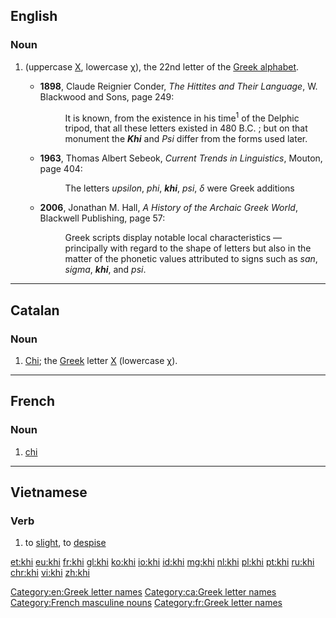 {{also|khí}}
==English==

===Noun===
{{en-noun}}

# {{alternative spelling of|chi|lang=en}} (uppercase [[Χ]], lowercase [[χ]]), the 22nd letter of the [[Greek alphabet]].
#* '''1898''', Claude Reignier Conder, ''The Hittites and Their Language'', W. Blackwood and Sons, page 249:
#*: It is known, from the existence in his time<sup>1</sup> of the Delphic tripod, that all these letters existed in 480 B.C. ; but on that monument the '''''Khi''''' and ''Psi'' differ from the forms used later.
#* '''1963''', Thomas Albert Sebeok, ''Current Trends in Linguistics'', Mouton, page 404:
#*: The letters ''upsilon'', ''phi'', '''''khi''''', ''psi'', ''δ'' were Greek additions
#* '''2006''', Jonathan M. Hall, ''A History of the Archaic Greek World'', Blackwell Publishing, page 57:
#*: Greek scripts display notable local characteristics — principally with regard to the shape of letters but also in the matter of the phonetic values attributed to signs such as ''san'', ''sigma'', '''''khi''''', and ''psi''.

[[Category:en:Greek letter names]]

----

==Catalan==

===Noun===
{{ca-noun|f}}
# [[chi|Chi]]; the [[Appendix:Greek script|Greek]] letter [[Χ]] (lowercase [[χ]]).

[[Category:ca:Greek letter names]]

----

==French==

===Noun===
{{fr-noun|m|khi}}

# [[chi]] {{gloss|Greek letter}}

[[Category:French masculine nouns]]
[[Category:fr:Greek letter names]]

----

==Vietnamese==

===Verb===
{{vi-verb}}

# to [[slight]], to [[despise]]

{{attention|vi}}

[[et:khi]]
[[eu:khi]]
[[fr:khi]]
[[gl:khi]]
[[ko:khi]]
[[io:khi]]
[[id:khi]]
[[mg:khi]]
[[nl:khi]]
[[pl:khi]]
[[pt:khi]]
[[ru:khi]]
[[chr:khi]]
[[vi:khi]]
[[zh:khi]]
